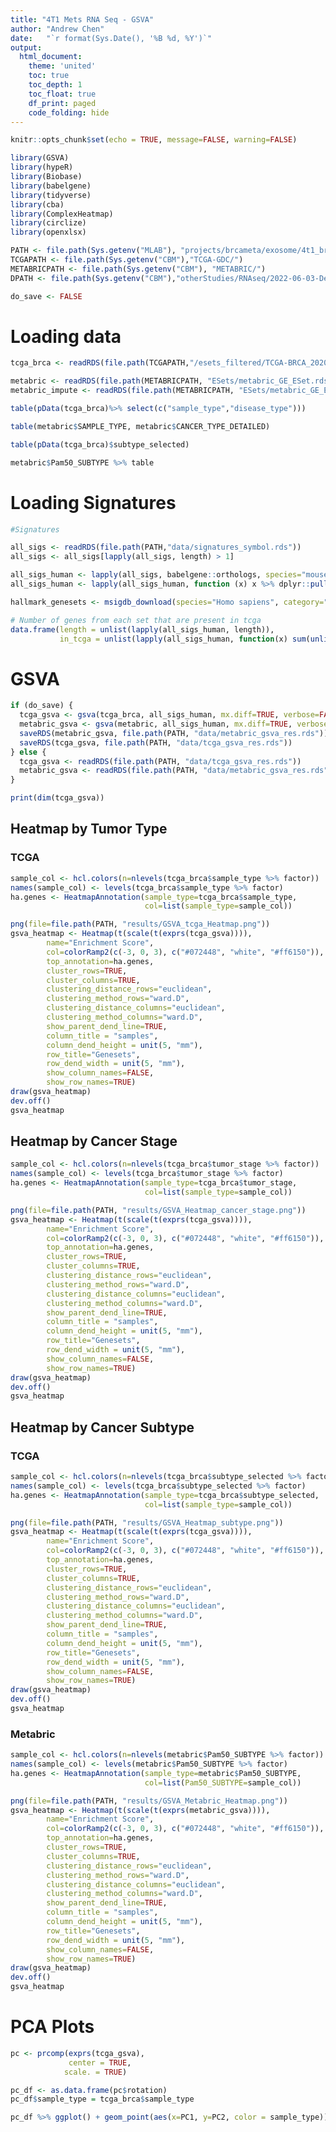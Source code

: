 ```yaml
---
title: "4T1 Mets RNA Seq - GSVA"
author: "Andrew Chen"
date:   "`r format(Sys.Date(), '%B %d, %Y')`"
output:
  html_document:
    theme: 'united'
    toc: true
    toc_depth: 1
    toc_float: true
    df_print: paged
    code_folding: hide
---
```


```r
knitr::opts_chunk$set(echo = TRUE, message=FALSE, warning=FALSE)
```

```r
library(GSVA)
library(hypeR)
library(Biobase)
library(babelgene)
library(tidyverse)
library(cba)
library(ComplexHeatmap)
library(circlize)
library(openxlsx)

PATH <- file.path(Sys.getenv("MLAB"), "projects/brcameta/exosome/4t1_brca_brain_mets/")
TCGAPATH <- file.path(Sys.getenv("CBM"),"TCGA-GDC/")
METABRICPATH <- file.path(Sys.getenv("CBM"), "METABRIC/")
DPATH <- file.path(Sys.getenv("CBM"),"otherStudies/RNAseq/2022-06-03-DenisExosomeBrCaBrainMets/")

do_save <- FALSE
```

# Loading data
```r
tcga_brca <- readRDS(file.path(TCGAPATH,"/esets_filtered/TCGA-BRCA_2020-03-22_DESeq2_log_filtered_eset.rds"))

metabric <- readRDS(file.path(METABRICPATH, "ESets/metabric_GE_ESet.rds"))
metabric_impute <- readRDS(file.path(METABRICPATH, "ESets/metabric_GE_ESet_impute.rds"))
```

```r
table(pData(tcga_brca)%>% select(c("sample_type","disease_type")))
```

```r
table(metabric$SAMPLE_TYPE, metabric$CANCER_TYPE_DETAILED)
```

```r
table(pData(tcga_brca)$subtype_selected)
```

```r
metabric$Pam50_SUBTYPE %>% table
```


# Loading Signatures
```r
#Signatures

all_sigs <- readRDS(file.path(PATH,"data/signatures_symbol.rds"))
all_sigs <- all_sigs[lapply(all_sigs, length) > 1]

all_sigs_human <- lapply(all_sigs, babelgene::orthologs, species="mouse", human=FALSE)
all_sigs_human <- lapply(all_sigs_human, function (x) x %>% dplyr::pull(human_symbol))

hallmark_genesets <- msigdb_download(species="Homo sapiens", category="H")
```

```r
# Number of genes from each set that are present in tcga
data.frame(length = unlist(lapply(all_sigs_human, length)),
           in_tcga = unlist(lapply(all_sigs_human, function(x) sum(unlist(lapply(x, function(i) i %in% rownames(tcga_brca)))))))
```

# GSVA {.tabset}
```r
if (do_save) {
  tcga_gsva <- gsva(tcga_brca, all_sigs_human, mx.diff=TRUE, verbose=FALSE)
  metabric_gsva <- gsva(metabric, all_sigs_human, mx.diff=TRUE, verbose=FALSE)
  saveRDS(metabric_gsva, file.path(PATH, "data/metabric_gsva_res.rds"))
  saveRDS(tcga_gsva, file.path(PATH, "data/tcga_gsva_res.rds"))  
} else {
  tcga_gsva <- readRDS(file.path(PATH, "data/tcga_gsva_res.rds"))
  metabric_gsva <- readRDS(file.path(PATH, "data/metabric_gsva_res.rds"))
}
```

```r
print(dim(tcga_gsva))
```

## Heatmap by Tumor Type {.tabset}

### TCGA
```r
sample_col <- hcl.colors(n=nlevels(tcga_brca$sample_type %>% factor))
names(sample_col) <- levels(tcga_brca$sample_type %>% factor)
ha.genes <- HeatmapAnnotation(sample_type=tcga_brca$sample_type,
                              col=list(sample_type=sample_col))

png(file=file.path(PATH, "results/GSVA_tcga_Heatmap.png"))
gsva_heatmap <- Heatmap(t(scale(t(exprs(tcga_gsva)))),
        name="Enrichment Score", 
        col=colorRamp2(c(-3, 0, 3), c("#072448", "white", "#ff6150")),
        top_annotation=ha.genes, 
        cluster_rows=TRUE,
        cluster_columns=TRUE,
        clustering_distance_rows="euclidean",
        clustering_method_rows="ward.D",    
        clustering_distance_columns="euclidean",
        clustering_method_columns="ward.D", 
        show_parent_dend_line=TRUE,
        column_title = "samples",
        column_dend_height = unit(5, "mm"),
        row_title="Genesets",
        row_dend_width = unit(5, "mm"),
        show_column_names=FALSE,
        show_row_names=TRUE)
draw(gsva_heatmap)
dev.off()
gsva_heatmap
```

## Heatmap by Cancer Stage
```r
sample_col <- hcl.colors(n=nlevels(tcga_brca$tumor_stage %>% factor))
names(sample_col) <- levels(tcga_brca$tumor_stage %>% factor)
ha.genes <- HeatmapAnnotation(sample_type=tcga_brca$tumor_stage,
                              col=list(sample_type=sample_col))

png(file=file.path(PATH, "results/GSVA_Heatmap_cancer_stage.png"))
gsva_heatmap <- Heatmap(t(scale(t(exprs(tcga_gsva)))),
        name="Enrichment Score", 
        col=colorRamp2(c(-3, 0, 3), c("#072448", "white", "#ff6150")),
        top_annotation=ha.genes, 
        cluster_rows=TRUE,
        cluster_columns=TRUE,
        clustering_distance_rows="euclidean",
        clustering_method_rows="ward.D",    
        clustering_distance_columns="euclidean",
        clustering_method_columns="ward.D", 
        show_parent_dend_line=TRUE,
        column_title = "samples",
        column_dend_height = unit(5, "mm"),
        row_title="Genesets",
        row_dend_width = unit(5, "mm"),
        show_column_names=FALSE,
        show_row_names=TRUE)
draw(gsva_heatmap)
dev.off()
gsva_heatmap
```

## Heatmap by Cancer Subtype {.tabset}

### TCGA
```r
sample_col <- hcl.colors(n=nlevels(tcga_brca$subtype_selected %>% factor))
names(sample_col) <- levels(tcga_brca$subtype_selected %>% factor)
ha.genes <- HeatmapAnnotation(sample_type=tcga_brca$subtype_selected,
                              col=list(sample_type=sample_col))

png(file=file.path(PATH, "results/GSVA_Heatmap_subtype.png"))
gsva_heatmap <- Heatmap(t(scale(t(exprs(tcga_gsva)))),
        name="Enrichment Score", 
        col=colorRamp2(c(-3, 0, 3), c("#072448", "white", "#ff6150")),
        top_annotation=ha.genes, 
        cluster_rows=TRUE,
        cluster_columns=TRUE,
        clustering_distance_rows="euclidean",
        clustering_method_rows="ward.D",    
        clustering_distance_columns="euclidean",
        clustering_method_columns="ward.D", 
        show_parent_dend_line=TRUE,
        column_title = "samples",
        column_dend_height = unit(5, "mm"),
        row_title="Genesets",
        row_dend_width = unit(5, "mm"),
        show_column_names=FALSE,
        show_row_names=TRUE)
draw(gsva_heatmap)
dev.off()
gsva_heatmap
```

### Metabric
```r
sample_col <- hcl.colors(n=nlevels(metabric$Pam50_SUBTYPE %>% factor))
names(sample_col) <- levels(metabric$Pam50_SUBTYPE %>% factor)
ha.genes <- HeatmapAnnotation(sample_type=metabric$Pam50_SUBTYPE,
                              col=list(Pam50_SUBTYPE=sample_col))

png(file=file.path(PATH, "results/GSVA_Metabric_Heatmap.png"))
gsva_heatmap <- Heatmap(t(scale(t(exprs(metabric_gsva)))),
        name="Enrichment Score", 
        col=colorRamp2(c(-3, 0, 3), c("#072448", "white", "#ff6150")),
        top_annotation=ha.genes, 
        cluster_rows=TRUE,
        cluster_columns=TRUE,
        clustering_distance_rows="euclidean",
        clustering_method_rows="ward.D",    
        clustering_distance_columns="euclidean",
        clustering_method_columns="ward.D", 
        show_parent_dend_line=TRUE,
        column_title = "samples",
        column_dend_height = unit(5, "mm"),
        row_title="Genesets",
        row_dend_width = unit(5, "mm"),
        show_column_names=FALSE,
        show_row_names=TRUE)
draw(gsva_heatmap)
dev.off()
gsva_heatmap
```

# PCA Plots 
```r
pc <- prcomp(exprs(tcga_gsva),
             center = TRUE,
            scale. = TRUE)

pc_df <- as.data.frame(pc$rotation)
pc_df$sample_type = tcga_brca$sample_type
```

```r
pc_df %>% ggplot() + geom_point(aes(x=PC1, y=PC2, color = sample_type))
```


